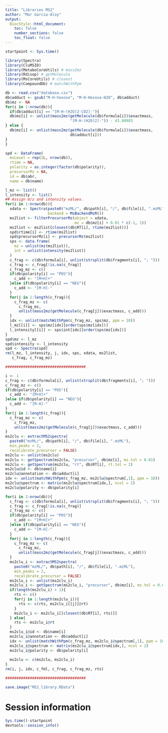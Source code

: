 ```yaml
---
title: "Libraries MS2"
author: "Mar Garcia-Aloy"
output: 
  BiocStyle::html_document:
    toc: false
    number_sections: false
    toc_float: false
---
```


```r
startpoint <- Sys.time()
```

```r
library(Spectra)
library(CluMSID)
library(MetaboCoreUtils) # mass2mz
library(Rdisop) # getMolecule
library(MsCoreUtils) # closest
library(CompoundDb) # matchWithPpm 

db <- read.csv("database.csv")
db$adduct <- gsub("M-H-hexose", "M-H-Hexose-H2O", db$adduct)
db$mz <- NA
for(i in 1:nrow(db)){
  if(db$adduct[i] == "[M-H-(H2O)2-CO2]-"){
  db$mz[i] <- unlist(mass2mz(getMolecule(db$formula[i])$exactmass, 
                             "[M-H-(H2O)2]-")) - 43.98983
} else {
  db$mz[i] <- unlist(mass2mz(getMolecule(db$formula[i])$exactmass, 
                             db$adduct[i]))
}
}

spd <- DataFrame(
  msLevel = rep(2L, nrow(db)),
  rtime = NA,
  polarity = as.integer(factor(db$polarity)),
  precursorMz = NA,
  id = db$abr,
  name = db$name)

l_mz <- list()
l_intensity <- list()
## Assign m/z and intensity values.
for(i in 1:nrow(db)){
  xdata <- Spectra(paste0("mzML/", db$path[i], "/", db$file[i], ".mzML"), 
                   backend = MsBackendMzR())
  ms2list <- filterPrecursorMz(object = xdata, 
                               mz = db$mz[i] + 0.01 * c(-1, 1))
  ms2list <- ms2list[closest(db$RT[i], rtime(ms2list))]
  spd$rtime[i] <- rtime(ms2list)
  spd$precursorMz[i] <- precursorMz(ms2list)
  sps <- data.frame(
    mz = unlist(mz(ms2list)),
    int = unlist(intensity(ms2list))
  )
  c_frag <- c(db$formula[i], unlist(strsplit(db$fragments[i], "; ")))
  c_frag <- c_frag[!is.na(c_frag)]
  c_frag_mz <- c()
  if(db$polarity[i] == "POS"){
    c_add <- "[M+H]+"
  }else if(db$polarity[i] == "NEG"){
    c_add <- "[M-H]-"
  }
  for(j in 1:length(c_frag)){
    c_frag_mz <- c(
      c_frag_mz, 
      unlist(mass2mz(getMolecule(c_frag[j])$exactmass, c_add)))
  }
  idx <- unlist(matchWithPpm(c_frag_mz, sps$mz, ppm = 10))
  l_mz[[i]] <- sps$mz[idx][order(sps$mz[idx])]
  l_intensity[[i]] <- sps$int[idx][order(sps$mz[idx])]
}
spd$mz <- l_mz
spd$intensity <- l_intensity
spd <- Spectra(spd)
rm(l_mz, l_intensity, j, idx, sps, xdata, ms2list,
   c_frag, c_frag_mz)

####################################

i <- 1
c_frag <- c(db$formula[i], unlist(strsplit(db$fragments[i], "; ")))
c_frag_mz <- c()
if(db$polarity[i] == "POS"){
  c_add <- "[M+H]+"
}else if(db$polarity[i] == "NEG"){
  c_add <- "[M-H]-"
}
for(j in 1:length(c_frag)){
  c_frag_mz <- c(
    c_frag_mz, 
    unlist(mass2mz(getMolecule(c_frag[j])$exactmass, c_add)))
}
ms2clu <- extractMS2spectra(
  paste0("mzML/", db$path[i], "/", db$file[i], ".mzML"),
  min_peaks = 2,
  recalibrate_precursor = FALSE)
ms2clu <- unlist(ms2clu)
ms2clu <- getSpectrum(ms2clu, "precursor", db$mz[i], mz.tol = 0.01)
ms2clu <- getSpectrum(ms2clu, "rt", db$RT[i], rt.tol = 2)
ms2clu@id <- db$name[i]
ms2clu@annotation <- db$adduct[i]
idx <- unlist(matchWithPpm(c_frag_mz, ms2clu@spectrum[,1], ppm = 10))
ms2clu@spectrum <- matrix(ms2clu@spectrum[idx,], ncol = 2)
ms2clu@polarity <- db$polarity[i]

for(i in 2:nrow(db)){
  c_frag <- c(db$formula[i], unlist(strsplit(db$fragments[i], "; ")))
  c_frag <- c_frag[!is.na(c_frag)]
  c_frag_mz <- c()
  if(db$polarity[i] == "POS"){
    c_add <- "[M+H]+"
  }else if(db$polarity[i] == "NEG"){
    c_add <- "[M-H]-"
  }
  for(j in 1:length(c_frag)){
    c_frag_mz <- c(
      c_frag_mz, 
      unlist(mass2mz(getMolecule(c_frag[j])$exactmass, c_add)))
  }
  ms2clu_i <- extractMS2spectra(
    paste0("mzML/", db$path[i], "/", db$file[i], ".mzML"),
    min_peaks = 2,
    recalibrate_precursor = FALSE)
  ms2clu_i <- unlist(ms2clu_i)
  ms2clu_i <- getSpectrum(ms2clu_i, "precursor", db$mz[i], mz.tol = 0.01)
  if(length(ms2clu_i) > 1){
    rts <- c()
    for(j in 1:length(ms2clu_i)){
      rts <- c(rts, ms2clu_i[[j]]@rt)
    }
    ms2clu_i <- ms2clu_i[[closest(db$RT[i], rts)]]
  } else{
    rts <- ms2clu_i@rt
  }
  ms2clu_i@id <- db$name[i]
  ms2clu_i@annotation <- db$adduct[i]
  idx <- unlist(matchWithPpm(c_frag_mz, ms2clu_i@spectrum[,1], ppm = 10))
  ms2clu_i@spectrum <- matrix(ms2clu_i@spectrum[idx,], ncol = 2)
  ms2clu_i@polarity <- db$polarity[i]
  
  ms2clu <- c(ms2clu, ms2clu_i)
}
rm(i, j, idx, c_fml, c_frag, c_frag_mz, rts)

####################################

save.image("MS2_library.RData")
```


# Session information

```r
Sys.time()-startpoint
devtools::session_info()
```
